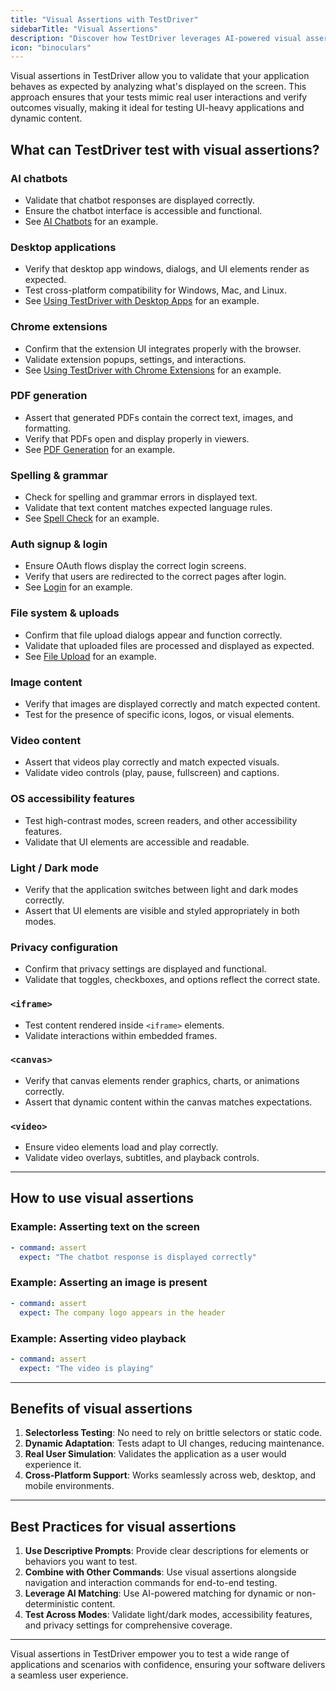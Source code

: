 ```yaml
---
title: "Visual Assertions with TestDriver"
sidebarTitle: "Visual Assertions"
description: "Discover how TestDriver leverages AI-powered visual assertions to validate UI behavior and enhance end-to-end testing."
icon: "binoculars"
---
```


Visual assertions in TestDriver allow you to validate that your application behaves as expected by analyzing what's displayed on the screen. This approach ensures that your tests mimic real user interactions and verify outcomes visually, making it ideal for testing UI-heavy applications and dynamic content.

## What can TestDriver test with visual assertions?

### AI chatbots

- Validate that chatbot responses are displayed correctly.
- Ensure the chatbot interface is accessible and functional.
- See [AI Chatbots](/scenarios/ai-chatbot) for an example.

### Desktop applications

- Verify that desktop app windows, dialogs, and UI elements render as expected.
- Test cross-platform compatibility for Windows, Mac, and Linux.
- See [Using TestDriver with Desktop Apps](/apps/desktop-apps) for an example.

### Chrome extensions

- Confirm that the extension UI integrates properly with the browser.
- Validate extension popups, settings, and interactions.
- See [Using TestDriver with Chrome Extensions](/apps/chrome-extensions) for an example.

### PDF generation

- Assert that generated PDFs contain the correct text, images, and formatting.
- Verify that PDFs open and display properly in viewers.
- See [PDF Generation](/scenarios/pdf-generation) for an example.

### Spelling & grammar

- Check for spelling and grammar errors in displayed text.
- Validate that text content matches expected language rules.
- See [Spell Check](/scenarios/spell-check) for an example.

### Auth signup & login

- Ensure OAuth flows display the correct login screens.
- Verify that users are redirected to the correct pages after login.
- See [Login](/scenarios/log-in) for an example.

### File system & uploads

- Confirm that file upload dialogs appear and function correctly.
- Validate that uploaded files are processed and displayed as expected.
- See [File Upload](/scenarios/file-upload) for an example.

### Image content

- Verify that images are displayed correctly and match expected content.
- Test for the presence of specific icons, logos, or visual elements.

### Video content

- Assert that videos play correctly and match expected visuals.
- Validate video controls (play, pause, fullscreen) and captions.

### OS accessibility features

- Test high-contrast modes, screen readers, and other accessibility features.
- Validate that UI elements are accessible and readable.

### Light / Dark mode

- Verify that the application switches between light and dark modes correctly.
- Assert that UI elements are visible and styled appropriately in both modes.

### Privacy configuration

- Confirm that privacy settings are displayed and functional.
- Validate that toggles, checkboxes, and options reflect the correct state.

### `<iframe>`

- Test content rendered inside `<iframe>` elements.
- Validate interactions within embedded frames.

### `<canvas>`

- Verify that canvas elements render graphics, charts, or animations correctly.
- Assert that dynamic content within the canvas matches expectations.

### `<video>`

- Ensure video elements load and play correctly.
- Validate video overlays, subtitles, and playback controls.

---

## How to use visual assertions

### Example: Asserting text on the screen

```yaml
- command: assert
  expect: "The chatbot response is displayed correctly"
```

### Example: Asserting an image is present

```yaml
- command: assert
  expect: The company logo appears in the header
```

### Example: Asserting video playback

```yaml
- command: assert
  expect: "The video is playing"
```

---

## Benefits of visual assertions

1. **Selectorless Testing**: No need to rely on brittle selectors or static code.
2. **Dynamic Adaptation**: Tests adapt to UI changes, reducing maintenance.
3. **Real User Simulation**: Validates the application as a user would experience it.
4. **Cross-Platform Support**: Works seamlessly across web, desktop, and mobile environments.

---

## Best Practices for visual assertions

1. **Use Descriptive Prompts**: Provide clear descriptions for elements or behaviors you want to test.
2. **Combine with Other Commands**: Use visual assertions alongside navigation and interaction commands for end-to-end testing.
3. **Leverage AI Matching**: Use AI-powered matching for dynamic or non-deterministic content.
4. **Test Across Modes**: Validate light/dark modes, accessibility features, and privacy settings for comprehensive coverage.

---

Visual assertions in TestDriver empower you to test a wide range of applications and scenarios with confidence, ensuring your software delivers a seamless user experience.
